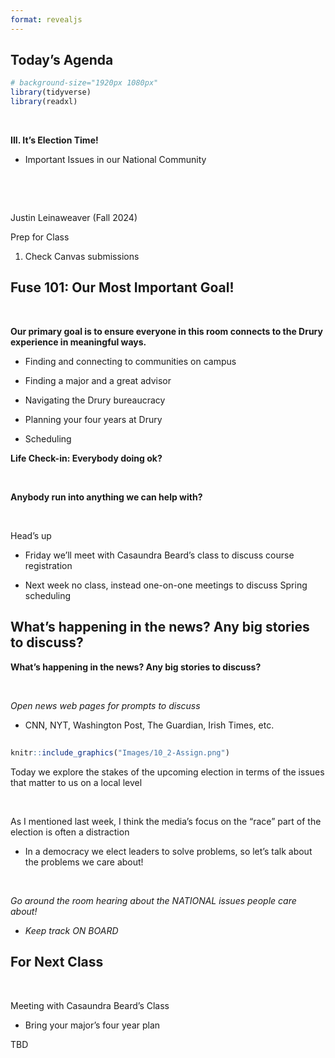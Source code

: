 ```yaml
---
format: revealjs
---
```



## Today's Agenda {background-image="Images/background-news_v2.png" .center}

```r
# background-size="1920px 1080px"
library(tidyverse)
library(readxl)
```

<br>

::: {.r-fit-text}
**III. It's Election Time!**

- Important Issues in our National Community
:::

<br>

<br>

::: r-stack
Justin Leinaweaver (Fall 2024)
:::

::: notes
Prep for Class

1. Check Canvas submissions

:::



## Fuse 101: Our Most Important Goal! {background-image="Images/background-news_v2.png" .center}

<br>

**Our primary goal is to ensure everyone in this room connects to the Drury experience in meaningful ways.**

- Finding and connecting to communities on campus

- Finding a major and a great advisor

- Navigating the Drury bureaucracy

- Planning your four years at Drury

- Scheduling

::: notes

**Life Check-in: Everybody doing ok?**

<br>

**Anybody run into anything we can help with?**

<br>

Head's up

- Friday we'll meet with Casaundra Beard's class to discuss course registration

- Next week no class, instead one-on-one meetings to discuss Spring scheduling

:::



## What's happening in the news? Any big stories to discuss? {background-image="Images/background-news_v2.png" .center}

::: notes
**What's happening in the news? Any big stories to discuss?**

<br>

*Open news web pages for prompts to discuss*

- CNN, NYT, Washington Post, The Guardian, Irish Times, etc.
:::



## {background-image="Images/background-news_v2.png" .center}

```r
knitr::include_graphics("Images/10_2-Assign.png")
```

::: notes

Today we explore the stakes of the upcoming election in terms of the issues that matter to us on a local level

<br>

As I mentioned last week, I think the media's focus on the "race" part of the election is often a distraction

- In a democracy we elect leaders to solve problems, so let's talk about the problems we care about!

<br>

*Go around the room hearing about the NATIONAL issues people care about!*

- *Keep track ON BOARD*

:::



## For Next Class {background-image="Images/background-blue_triangles_flipped.png" .center}

<br>

::: {.r-fit-text}
Meeting with Casaundra Beard's Class

- Bring your major's four year plan
:::

::: notes

TBD

:::